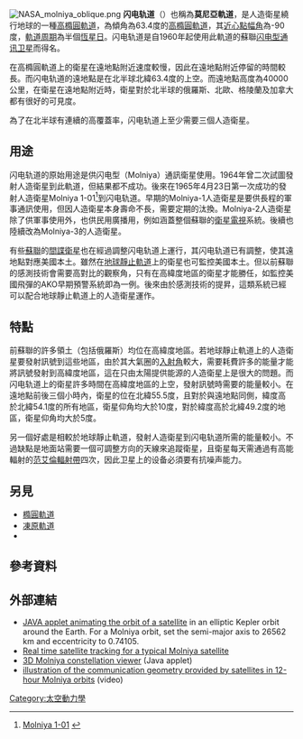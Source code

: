{{expand|time=2011-11-08T23:18:22+00:00}}
[[File:NASA_molniya_oblique.png|thumb]]
'''闪电轨道'''（{{lang-en|Molniya orbit|}}）也稱為'''莫尼亞軌道'''，是人造衛星繞行地球的一種[[高橢圓軌道|高橢圓軌道]]，為傾角為63.4度的[[高橢圓軌道|高橢圓軌道]]，其[[近心點幅角|近心點幅角]]為-90度，[[軌道周期|軌道周期]]為半個[[恆星時|恆星日]]。闪电轨道是自1960年起使用此軌道的蘇聯[[闪电型通讯卫星|闪电型通讯卫星]]而得名。

在高橢圓軌道上的衛星在遠地點附近速度較慢，因此在遠地點附近停留的時間較長。而闪电轨道的遠地點是在北半球北緯63.4度的上空。而遠地點高度為40000公里，在衛星在遠地點附近時，衛星對於北半球的俄羅斯、北歐、格陵蘭及加拿大都有很好的可見度。

為了在北半球有連續的高覆蓋率，闪电轨道上至少需要三個人造衛星。

==用途==
闪电轨道的原始用途是供闪电型（Molniya）通訊衛星使用。1964年曾二次試圖發射人造衛星到此軌道，但結果都不成功。後來在1965年4月23日第一次成功的發射人造衛星Molniya 1-01<ref>[http://www.astronautix.com/craft/molniya1.htm Molniya 1-01] {{webarchive|url=https://web.archive.org/web/20080516082459/http://www.astronautix.com/craft/molniya1.htm |date=2008-05-16 }}</ref>到闪电轨道。早期的Molniya-1人造衛星是要供長程的軍事通訊使用，但因人造衛星本身壽命不長，需要定期的汰換。Molniya-2人造衛星除了供軍事使用外，也供民用廣播用，例如涵蓋整個蘇聯的[[衛星電視|衛星電視]]系統{{link-en|Orbita|Orbita}}。後續也陸續改為Molniya-3的人造衛星。

有些[[蘇聯|蘇聯]]的[[間諜衛星|間諜衛星]]也在經過調整闪电轨道上運行，其闪电轨道已有調整，使其遠地點對應美國本土。雖然在[[地球靜止軌道|地球靜止軌道]]上的衛星也可監控美國本土。但以前蘇聯的感測技術會需要高對比的觀察角，只有在高緯度地區的衛星才能勝任，如監控美國飛彈的AKO早期預警系統即為一例。後來由於感測技術的提昇，這類系統已經可以配合地球靜止軌道上的人造衛星運作。

==特點==
前蘇聯的許多領土（包括俄羅斯）均位在高緯度地區。若地球靜止軌道上的人造衛星要發射訊號到這些地區，由於其大氣圈的[[入射角|入射角]]較大，需要耗費許多的能量才能將訊號發射到高緯度地區，這在只由太陽提供能源的人造衛星上是很大的問題。而闪电轨道上的衛星許多時間在高緯度地區的上空，發射訊號時需要的能量較小。在遠地點前後三個小時內，衛星的{{Link-en|星下點|sub-satellite point}}位在北緯55.5度，且對於與遠地點同側，緯度高於北緯54.1度的所有地區，衛星仰角均大於10度，對於緯度高於北緯49.2度的地區，衛星仰角均大於5度。

另一個好處是相較於地球靜止軌道，發射人造衛星到闪电轨道所需的能量較小。不過缺點是地面站需要一個可調整方向的天線來追蹤衛星，且衛星每天需通過有高能輻射的[[范艾倫輻射帶|范艾倫輻射帶]]四次，因此卫星上的设备必須要有抗噪声能力。

==另見==
*[[橢圓軌道|橢圓軌道]]
*[[凍原軌道|凍原軌道]]
*{{link-en|軌道列表|List of orbits}}

==參考資料==
{{reflist}}

==外部連結==
* [https://web.archive.org/web/20110719090338/https://wgpqqror.homepage.t-online.de/work.html JAVA applet animating the orbit of a satellite] in an elliptic Kepler orbit around the Earth. For a Molniya orbit, set the semi-major axis to 26562 km and eccentricity to 0.74105.
*[http://www.n2yo.com/?s=27834 Real time satellite tracking for a typical Molniya satellite] {{Wayback|url=http://www.n2yo.com/?s=27834 |date=20200922180106 }}
*[http://screamyguy.net/ephemeris/viewer.htm?TITLE=Molniya 3D Molniya constellation viewer] {{Wayback|url=http://screamyguy.net/ephemeris/viewer.htm?TITLE=Molniya |date=20080407215413 }} (Java applet)
*[http://www.youtube.com/watch?v=O_Iykeouj3g illustration of the communication geometry provided by satellites in 12-hour Molniya orbits] {{Wayback|url=http://www.youtube.com/watch?v=O_Iykeouj3g |date=20210507163219 }} (video) <!-- original link: http://dendrm1.usc.edu/DLPackaged/hosted/ASTE/mikegruntman-03.wmv -->


{{軌道}}

[[Category:太空動力學|Category:太空動力學]]